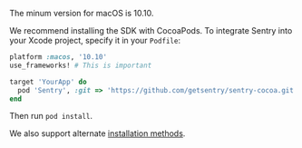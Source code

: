 The minum version for macOS is 10.10.

We recommend installing the SDK with CocoaPods. To integrate Sentry into your Xcode project, specify it in your `Podfile`:

```ruby {filename:Podfile}
platform :macos, '10.10'
use_frameworks! # This is important

target 'YourApp' do
  pod 'Sentry', :git => 'https://github.com/getsentry/sentry-cocoa.git', :tag => '{{ packages.version('sentry.cocoa') }}'
end
```

Then run `pod install`.

We also support alternate [installation methods](install/).
